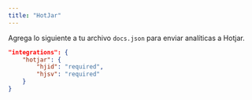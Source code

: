 ```yaml
---
title: "HotJar"
---
```


Agrega lo siguiente a tu archivo `docs.json` para enviar analíticas a Hotjar.

```json Analytics options in docs.json
"integrations": {
    "hotjar": {
        "hjid": "required",
        "hjsv": "required"
    }
}
```
